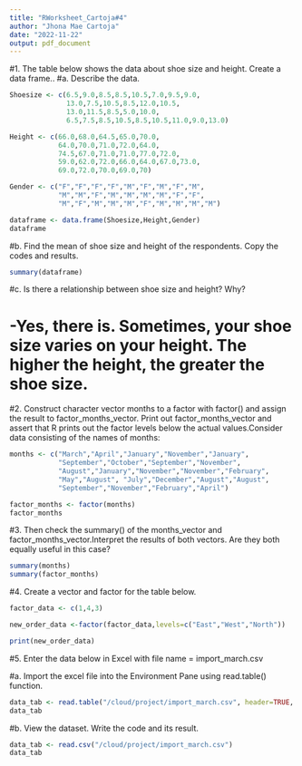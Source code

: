 ```yaml
---
title: "RWorksheet_Cartoja#4"
author: "Jhona Mae Cartoja"
date: "2022-11-22"
output: pdf_document
---
```


#1. The table below shows the data about shoe size and height. Create a data frame..
#a. Describe the data.
```r
Shoesize <- c(6.5,9.0,8.5,8.5,10.5,7.0,9.5,9.0,
              13.0,7.5,10.5,8.5,12.0,10.5,
              13.0,11.5,8.5,5.0,10.0,
              6.5,7.5,8.5,10.5,8.5,10.5,11.0,9.0,13.0)

Height <- c(66.0,68.0,64.5,65.0,70.0,
            64.0,70.0,71.0,72.0,64.0,
            74.5,67.0,71.0,71.0,77.0,72.0,
            59.0,62.0,72.0,66.0,64.0,67.0,73.0,
            69.0,72.0,70.0,69.0,70)

Gender <- c("F","F","F","F","M","F","M","F","M",
            "M","M","F","M","M","M","M","F","F",
            "M","F","M","M","M","F","M","M","M","M")

dataframe <- data.frame(Shoesize,Height,Gender)
dataframe
```

#b. Find the mean of shoe size and height of the respondents. Copy the codes and results.

```r
summary(dataframe)
```

#c. Is there a relationship between shoe size and height? Why?

# -Yes, there is. Sometimes, your shoe size varies on your height. The higher the height, the greater the shoe size.


#2. Construct character vector months to a factor with factor() and assign the result to factor_months_vector. Print out factor_months_vector and assert that R prints out the factor levels below the actual values.Consider data consisting of the names of months:

```r
months <- c("March","April","January","November","January",
            "September","October","September","November",
            "August","January","November","November","February",
            "May","August", "July","December","August","August",
            "September","November","February","April")

factor_months <- factor(months)
factor_months
```


#3. Then check the summary() of the months_vector and factor_months_vector.Interpret the results of both vectors. Are they both equally useful in this case?
```r
summary(months)
summary(factor_months)
```
#4. Create a vector and factor for the table below.
```r
factor_data <- c(1,4,3)

new_order_data <-factor(factor_data,levels=c("East","West","North"))

print(new_order_data)
```

#5. Enter the data below in Excel with file name = import_march.csv

#a. Import the excel file into the Environment Pane using read.table() function.
```r
data_tab <- read.table("/cloud/project/import_march.csv", header=TRUE, sep = ",")
data_tab
```

#b. View the dataset. Write the code and its result.
```r
data_tab <- read.csv("/cloud/project/import_march.csv")
data_tab
```